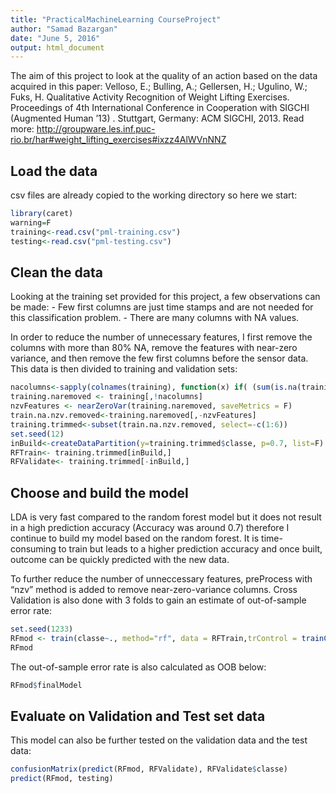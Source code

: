 ```yaml
---
title: "PracticalMachineLearning CourseProject"
author: "Samad Bazargan"
date: "June 5, 2016"
output: html_document
---
```


The aim of this project to look at the quality of an action based on the data acquired in this paper: Velloso, E.; Bulling, A.; Gellersen, H.; Ugulino, W.; Fuks, H. Qualitative Activity Recognition of Weight Lifting Exercises. Proceedings of 4th International Conference in Cooperation with SIGCHI (Augmented Human '13) . Stuttgart, Germany: ACM SIGCHI, 2013.
Read more: <http://groupware.les.inf.puc-rio.br/har#weight_lifting_exercises#ixzz4AlWVnNNZ> 

## Load the data
csv files are already copied to the working directory so here we start:
```r
library(caret)
warning=F
training<-read.csv("pml-training.csv")
testing<-read.csv("pml-testing.csv")
```

## Clean the data
Looking at the training set provided for this project, a few observations can be made:
- Few first columns are just time stamps and are not needed for this classification problem.
- There are many columns with NA values.

In order to reduce the number of unnecessary features, I first remove the columns with more than 80% NA, remove the features with near-zero variance, and then remove the few first columns before the sensor data. This data is then divided to training and validation sets:  
```r
nacolumns<-sapply(colnames(training), function(x) if( (sum(is.na(training[,x]))/nrow(training)) > 0.8) {return(T)} else {return(F)})
training.naremoved <- training[,!nacolumns]
nzvFeatures <- nearZeroVar(training.naremoved, saveMetrics = F)
train.na.nzv.removed<-training.naremoved[,-nzvFeatures]
training.trimmed<-subset(train.na.nzv.removed, select=-c(1:6))
set.seed(12)
inBuild<-createDataPartition(y=training.trimmed$classe, p=0.7, list=F)
RFTrain<- training.trimmed[inBuild,]
RFValidate<- training.trimmed[-inBuild,]
```
## Choose and build the model
LDA is very fast compared to the random forest model but it does not result in a high prediction accuracy (Accuracy was around 0.7) therefore I continue to build my model based on the random forest. It is time-consuming to train but leads to a higher prediction accuracy and once built, outcome can be quickly predicted with the new data.

To further reduce the number of unneccessary features, preProcess with "nzv" method is added to remove near-zero-variance columns. Cross Validation is also done with 3 folds to gain an estimate of out-of-sample error rate:

```r
set.seed(1233)
RFmod <- train(classe~., method="rf", data = RFTrain,trControl = trainControl(method="cv", number = 3))
RFmod
```

The out-of-sample error rate is also calculated as OOB below:

```r
RFmod$finalModel
```
## Evaluate on Validation and Test set data
This model can also be further tested on the validation data and the test data:
```r
confusionMatrix(predict(RFmod, RFValidate), RFValidate$classe)
predict(RFmod, testing)
```